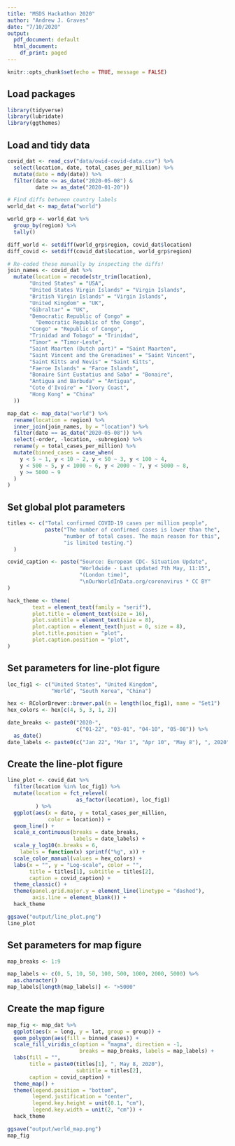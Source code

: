 ---
title: "MSDS Hackathon 2020"
author: "Andrew J. Graves"
date: "7/10/2020"
output:
  pdf_document: default
  html_document:
    df_print: paged
---

```{r setup, include=FALSE}
knitr::opts_chunk$set(echo = TRUE, message = FALSE)
```

## Load packages
```{r pckgs}
library(tidyverse)
library(lubridate)
library(ggthemes)
```

## Load and tidy data

```{r load_tidy}
covid_dat <- read_csv("data/owid-covid-data.csv") %>%
  select(location, date, total_cases_per_million) %>%
  mutate(date = mdy(date)) %>%
  filter(date <= as_date("2020-05-08") & 
         date >= as_date("2020-01-20"))

# Find diffs between country labels 
world_dat <- map_data("world")

world_grp <- world_dat %>%
  group_by(region) %>%
  tally()

diff_world <- setdiff(world_grp$region, covid_dat$location)
diff_covid <- setdiff(covid_dat$location, world_grp$region)

# Re-coded these manually by inspecting the diffs!
join_names <- covid_dat %>%
  mutate(location = recode(str_trim(location), 
       "United States" = "USA",
       "United States Virgin Islands" = "Virgin Islands",
       "British Virgin Islands" = "Virgin Islands",
       "United Kingdom" = "UK",
       "Gibraltar" = "UK",
       "Democratic Republic of Congo" = 
         "Democratic Republic of the Congo",
       "Congo" = "Republic of Congo",
       "Trinidad and Tobago" = "Trinidad",
       "Timor" = "Timor-Leste",
       "Saint Maarten (Dutch part)" = "Saint Maarten",
       "Saint Vincent and the Grenadines" = "Saint Vincent",
       "Saint Kitts and Nevis" = "Saint Kitts",
       "Faeroe Islands" = "Faroe Islands",
       "Bonaire Sint Eustatius and Saba" = "Bonaire",
       "Antigua and Barbuda" = "Antigua",
       "Cote d'Ivoire" = "Ivory Coast",
       "Hong Kong" = "China"
  ))

map_dat <- map_data("world") %>%
  rename(location = region) %>%
  inner_join(join_names, by = "location") %>%
  filter(date == as_date("2020-05-08")) %>%
  select(-order, -location, -subregion) %>%
  rename(y = total_cases_per_million) %>%
  mutate(binned_cases = case_when(
    y < 5 ~ 1, y < 10 ~ 2, y < 50 ~ 3, y < 100 ~ 4,
    y < 500 ~ 5, y < 1000 ~ 6, y < 2000 ~ 7, y < 5000 ~ 8,
    y >= 5000 ~ 9
  )
)
```

## Set global plot parameters

```{r global_params}
titles <- c("Total confirmed COVID-19 cases per million people",
            paste("The number of confirmed cases is lower than the",
                  "number of total cases. The main reason for this",
                  "is limited testing.")
  )

covid_caption <- paste("Source: European CDC- Situation Update",
                       "Worldwide - Last updated 7th May, 11:15",
                       "(London time)",
                       "\nOurWorldInData.org/coronavirus * CC BY"
)

hack_theme <- theme(
        text = element_text(family = "serif"),
        plot.title = element_text(size = 16),
        plot.subtitle = element_text(size = 8),
        plot.caption = element_text(hjust = 0, size = 8),
        plot.title.position = "plot",
        plot.caption.position = "plot",
)
```

## Set parameters for line-plot figure

```{r line_params}
loc_fig1 <- c("United States", "United Kingdom", 
              "World", "South Korea", "China")

hex <- RColorBrewer::brewer.pal(n = length(loc_fig1), name = "Set1")
hex_colors <- hex[c(4, 5, 3, 1, 2)]

date_breaks <- paste0("2020-", 
                      c("01-22", "03-01", "04-10", "05-08")) %>%
  as_date()
date_labels <- paste0(c("Jan 22", "Mar 1", "Apr 10", "May 8"), ", 2020")
```

## Create the line-plot figure

```{r line_plot, warning = FALSE}
line_plot <- covid_dat %>%
  filter(location %in% loc_fig1) %>%
  mutate(location = fct_relevel(
                      as_factor(location), loc_fig1)
         ) %>%
  ggplot(aes(x = date, y = total_cases_per_million, 
             color = location)) + 
  geom_line() + 
  scale_x_continuous(breaks = date_breaks,
                     labels = date_labels) +
  scale_y_log10(n.breaks = 6,
    labels = function(x) sprintf("%g", x)) +
  scale_color_manual(values = hex_colors) +
  labs(x = "", y = "Log-scale", color = "",
       title = titles[1], subtitle = titles[2],
       caption = covid_caption) +
  theme_classic() +
  theme(panel.grid.major.y = element_line(linetype = "dashed"),
        axis.line = element_blank()) +
  hack_theme

ggsave("output/line_plot.png")
line_plot
```

\pagebreak

## Set parameters for map figure

```{r map_params}
map_breaks <- 1:9

map_labels <- c(0, 5, 10, 50, 100, 500, 1000, 2000, 5000) %>%
  as.character()
map_labels[length(map_labels)] <- ">5000"
```

## Create the map figure

```{r map_fig, eval = TRUE}
map_fig <- map_dat %>%
  ggplot(aes(x = long, y = lat, group = group)) + 
  geom_polygon(aes(fill = binned_cases)) +
  scale_fill_viridis_c(option = "magma", direction = -1,
                       breaks = map_breaks, labels = map_labels) +
  labs(fill = "", 
       title = paste0(titles[1], ", May 8, 2020"), 
                      subtitle = titles[2],
       caption = covid_caption) +
  theme_map() + 
  theme(legend.position = "bottom",
        legend.justification = "center",
        legend.key.height = unit(0.1, "cm"),
        legend.key.width = unit(2, "cm")) +
  hack_theme

ggsave("output/world_map.png")
map_fig
```